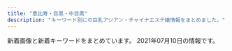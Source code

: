 ```yaml
---
title: "恵比寿・目黒・中目黒"
description: "キーワード別にの巨乳アジアン・チャイナエステ嬢情報をまとめました。"
---
```


新着画像と新着キーワードをまとめています。
2021年07月10日の情報です。

<DmmAffiliateIns />
<KeywordTable
  shops={
    [
    {
        "name": "\u30c8\u30f3\u30c8\u30f3",
        "img_links": [
            "http://ms-mens.com/img/foot.jpg",
            "http://ms-mens.com/pic/topimg1.jpg",
            "http://ms-mens.com/img/ttl_concept.png",
            "http://ms-mens.com/img/access/road01.jpg",
            "http://ms-mens.com/pic/head.jpg",
            "http://ms-mens.com/staff/yuri/01.jpg",
            "http://ms-mens.com/img/access/road02.jpg",
            "http://ms-mens.com/img/ttl_staff.png",
            "http://ms-mens.com/img/access/road03.jpg",
            "http://ms-mens.com/img/mainft.jpg",
            "http://ms-mens.com/pic/topimg2.jpg",
            "http://ms-mens.com/img/access/roaddm.png",
            "http://ms-mens.com/staff/sayuri/01.jpg",
            "http://ms-mens.com/img/conmsg.png",
            "http://ms-mens.com/pic/topimg3.jpg",
            "http://ms-mens.com/staff/aya/01.jpg"
        ],
        "url": "http://ms-mens.com/",
        "station": "JR\u6075\u6bd4\u5bff\u99c5\u897f\u53e3",
        "keywords": {
            "C": 7
        }
    },
    {
        "keywords": {},
        "img_links": [
            "http://www.himawari-aroma.xyz/images/13.png",
            "http://www.himawari-aroma.xyz/images/shop/4/2.jpg",
            "http://www.himawari-aroma.xyz/images/sys.jpg",
            "http://www.himawari-aroma.xyz/images/shop/4/1.jpg",
            "http://www.himawari-aroma.xyz/images/psd/off.jpg",
            "http://www.himawari-aroma.xyz/images/staff/3/mayu.png",
            "http://www.himawari-aroma.xyz/images/shop/1.png",
            "http://www.himawari-aroma.xyz/images/staff/3/ami.png"
        ],
        "name": "\u3072\u307e\u308f\u308a",
        "url": "http://www.himawari-aroma.xyz/",
        "station": "JR\u6075\u6bd4\u5bff\u99c5\u897f\u53e3"
    },
    {
        "url": "http://iyashi-kokoro.info/",
        "keywords": {
            "D": 8,
            "85": 4,
            "87": 1,
            "E": 2,
            "88": 3,
            "C": 7,
            "86": 4,
            "G": 2
        },
        "station": "JR\u76ee\u9ed2\u99c5\u6771\u53e3",
        "name": "\u307f\u3086\u304d",
        "img_links": [
            "http://iyashi-kokoro.info/img/acc3.jpg",
            "http://iyashi-kokoro.info/i/img/r1.jpg",
            "http://iyashi-kokoro.info/i/img/st61.jpg",
            "http://iyashi-kokoro.info/i/img/st62.jpg",
            "http://iyashi-kokoro.info/i/img/acc4.jpg",
            "http://iyashi-kokoro.info/img/acc4.jpg",
            "http://iyashi-kokoro.info/i/img/acc1.jpg",
            "http://iyashi-kokoro.info/img/st62.jpg",
            "http://iyashi-kokoro.info/i/img/s1.jpg",
            "http://iyashi-kokoro.info/img/mo.png",
            "http://iyashi-kokoro.info/img/fla.jpg",
            "http://iyashi-kokoro.info/i/img/st63.jpg",
            "http://iyashi-kokoro.info/i/img/st60.jpg",
            "http://iyashi-kokoro.info/img/s65.jpg",
            "http://iyashi-kokoro.info/i/img/s2.jpg",
            "http://iyashi-kokoro.info/i/img/r5.jpg",
            "http://iyashi-kokoro.info/i/img/acc2.jpg",
            "http://iyashi-kokoro.info/i/img/r6.jpg",
            "http://iyashi-kokoro.info/i/img/r2.jpg",
            "http://iyashi-kokoro.info/img/botton.jpg",
            "http://iyashi-kokoro.info/img/s63.jpg",
            "http://iyashi-kokoro.info/i/img/acc3.jpg",
            "http://iyashi-kokoro.info/img/cam.jpg",
            "http://iyashi-kokoro.info/img/s61.jpg",
            "http://iyashi-kokoro.info/img/s64.jpg",
            "http://iyashi-kokoro.info/i/img/r3.jpg",
            "http://iyashi-kokoro.info/i/img/st64.jpg",
            "http://iyashi-kokoro.info/i/img/s4.jpg",
            "http://iyashi-kokoro.info/img/st64.jpg",
            "http://iyashi-kokoro.info/img/st61.jpg",
            "http://iyashi-kokoro.info/i/img/st65.jpg",
            "http://iyashi-kokoro.info/i/img/r4.jpg",
            "http://iyashi-kokoro.info/img/s62.jpg",
            "http://iyashi-kokoro.info/img/s60.jpg",
            "http://iyashi-kokoro.info/img/st65.jpg",
            "http://iyashi-kokoro.info/img/acc1.jpg",
            "http://iyashi-kokoro.info/i/img/s3.jpg",
            "http://iyashi-kokoro.info/img/st60.jpg",
            "http://iyashi-kokoro.info/img/acc2.jpg",
            "http://iyashi-kokoro.info/img/st63.jpg"
        ]
    },
    {
        "name": "\u30b9\u30ef\u30a4\u30e4\u30fc",
        "img_links": [
            "http://www.ourstarts.site/templets/default/picture/staff.png",
            "http://www.ourstarts.site/uploads/210619/1-210619104R11a.jpg",
            "http://www.ourstarts.site/templets/default/images/t2.jpg",
            "http://www.ourstarts.site/templets/default/picture/right1.png",
            "http://www.ourstarts.site/templets/default/picture/timg (1).png",
            "http://www.ourstarts.site/templets/default/picture/foot_tel.png",
            "http://www.ourstarts.site/uploads/allimg/200729/1-200H9141213.jpg",
            "http://www.ourstarts.site/uploads/allimg/200729/1-200H9141229.jpg",
            "http://www.ourstarts.site/templets/default/images/t3.jpg",
            "http://www.ourstarts.site/templets/default/picture/tel_contact.png",
            "http://www.ourstarts.site/templets/default/images/t1.jpg",
            "http://www.ourstarts.site/templets/default/picture/head_tell.png",
            "http://www.ourstarts.site/uploads/allimg/200729/1-200H9141912.jpg",
            "http://www.ourstarts.site/templets/default/picture/news.png",
            "http://www.ourstarts.site/uploads/210619/1-210619104Z4200.jpg",
            "http://www.ourstarts.site/templets/default/picture/close.png",
            "http://www.ourstarts.site/uploads/210619/1-210619104J5c3.jpg",
            "http://www.ourstarts.site/uploads/180917/1-1P91G6122J28.jpg",
            "http://www.ourstarts.site/templets/default/picture/right.png"
        ],
        "keywords": {},
        "url": "http://www.ourstarts.site/",
        "station": "JR\u6075\u6bd4\u5bff\u99c5\u897f\u53e3"
    },
    {
        "station": "JR\u76ee\u9ed2\u99c5\u6771\u53e3",
        "keywords": {
            "86": 9,
            "F": 1,
            "E": 5,
            "90": 1,
            "89": 3,
            "C": 40,
            "87": 4,
            "88": 4,
            "D": 25,
            "85": 5,
            "84": 1
        },
        "img_links": [
            "http://angel.jpn.cm/photos/sites/3/2019/11/201911181407260.jpg",
            "http://angel.jpn.cm/photos/sites/3/2016/08/staff35.jpg",
            "http://angel.jpn.cm/images/top01.jpg",
            "http://angel.jpn.cm/photos/sites/3/2016/08/staff36g.jpg",
            "http://angel.jpn.cm/photos/sites/3/2018/06/2018061601280885.jpg",
            "http://angel.jpn.cm/photos/sites/3/2016/08/staff14a.jpg",
            "http://angel.jpn.cm/photos/sites/3/2018/11/201811011331167.jpg",
            "http://angel.jpn.cm/photos/sites/3/2016/08/staff7a.jpg",
            "http://angel.jpn.cm/images/nbj3.jpg",
            "http://angel.jpn.cm/photos/sites/3/2016/09/staff40a.jpg",
            "http://angel.jpn.cm/photos/sites/3/2020/06/2020061515170635.jpg",
            "http://angel.jpn.cm/photos/sites/3/2019/06/2019060510404179.jpg",
            "http://angel.jpn.cm/photos/sites/3/2016/08/staff5.jpg",
            "http://angel.jpn.cm/photos/sites/3/2016/08/staff22.jpg",
            "http://angel.jpn.cm/photos/sites/3/2016/08/staff14.jpg",
            "http://angel.jpn.cm/photos/sites/3/2019/10/2019100910242499.jpg",
            "http://angel.jpn.cm/photos/sites/3/2016/08/staff37.jpg",
            "http://angel.jpn.cm/photos/sites/3/2016/08/staff4.jpg",
            "http://angel.jpn.cm/photos/sites/3/2016/08/staff2a.jpg",
            "http://angel.jpn.cm/photos/sites/3/2018/06/2018062105525655.jpg",
            "http://angel.jpn.cm/photos/sites/3/2016/08/staff25.jpg",
            "http://cdn.dino-es.com/images/logo/150x40DinoEs.png",
            "http://angel.jpn.cm/photos/sites/3/2016/08/staff28.jpg",
            "http://angel.jpn.cm/photos/sites/3/2018/09/2018091001155585.jpg",
            "http://angel.jpn.cm/photos/sites/3/2016/08/staff24.jpg",
            "http://angel.jpn.cm/photos/sites/3/2019/12/2019122718552430.jpg",
            "http://angel.jpn.cm/photos/sites/3/2017/05/8.jpg",
            "http://angel.jpn.cm/photos/sites/3/2018/06/2018061505064251.jpg",
            "http://angel.jpn.cm/photos/sites/3/2016/09/72670992207769698.jpg",
            "http://angel.jpn.cm/photos/sites/3/2016/08/staff37a.jpg",
            "http://angel.jpn.cm/photos/sites/3/2019/07/2019071016030711.jpg",
            "http://angel.jpn.cm/photos/sites/3/2016/08/staff11.jpg",
            "http://angel.jpn.cm/photos/sites/3/2016/08/staff22a.jpg",
            "http://angel.jpn.cm/photos/sites/3/2019/12/2019122718552333.jpg",
            "http://angel.jpn.cm/photos/sites/3/2020/09/2020092511154515.jpg",
            "http://angel.jpn.cm/images/info.jpg",
            "http://angel.jpn.cm/photos/sites/3/2019/06/201906051042276.jpg",
            "http://angel.jpn.cm/photos/sites/3/2017/03/2.jpg",
            "http://angel.jpn.cm/photos/sites/3/2016/08/staff39a.jpg",
            "http://angel.jpn.cm/photos/sites/3/2018/06/2018061505064271.jpg",
            "http://angel.jpn.cm/photos/sites/3/2016/08/staff2.jpg",
            "http://angel.jpn.cm/images/s_news.png",
            "http://angel.jpn.cm/images/room7.jpg",
            "http://angel.jpn.cm/images/s_staff.png",
            "http://angel.jpn.cm/photos/sites/3/2016/08/staff5a.jpg",
            "http://angel.jpn.cm/photos/sites/3/2016/08/staff29.jpg",
            "http://angel.jpn.cm/photos/sites/3/2019/11/2019111814073465.jpg",
            "http://angel.jpn.cm/photos/sites/3/2017/11/201711280608539.jpg",
            "http://angel.jpn.cm/photos/sites/3/2021/02/2021022516024747.jpg",
            "http://angel.jpn.cm/photos/sites/3/2016/08/staff25a.jpg",
            "http://angel.jpn.cm/photos/sites/3/2016/08/staff23.jpg",
            "http://angel.jpn.cm/photos/sites/3/2016/08/staff7.jpg",
            "http://angel.jpn.cm/images/room4.jpg",
            "http://angel.jpn.cm/images/room5.jpg",
            "http://angel.jpn.cm/photos/sites/3/2017/01/1.jpg",
            "http://angel.jpn.cm/images/girl-z1.jpg",
            "http://angel.jpn.cm/images/girl-z2.jpg",
            "http://angel.jpn.cm/images/room2.jpg",
            "http://angel.jpn.cm/photos/sites/3/2016/08/staff3.jpg",
            "http://angel.jpn.cm/photos/sites/3/2017/04/1.jpg",
            "http://angel.jpn.cm/images/mobile.jpg",
            "http://angel.jpn.cm/photos/sites/3/2017/12/201712270537317.jpg",
            "http://angel.jpn.cm/images/s_mobile.png",
            "http://angel.jpn.cm/images/room1.jpg",
            "http://angel.jpn.cm/images/room6.jpg",
            "http://angel.jpn.cm/photos/sites/3/2017/11/2017112010234266.jpg",
            "http://angel.jpn.cm/photos/sites/3/2019/07/2019071213431954.jpg",
            "http://angel.jpn.cm/photos/sites/3/2016/08/staff36h.jpg",
            "http://angel.jpn.cm/photos/sites/3/2016/08/staff21.jpg",
            "http://angel.jpn.cm/images/room3.jpg",
            "http://angel.jpn.cm/photos/sites/3/2016/08/staff8.jpg",
            "http://angel.jpn.cm/photos/sites/3/2016/08/staff28a.jpg",
            "http://angel.jpn.cm/photos/sites/3/2016/08/staff38.jpg",
            "http://angel.jpn.cm/photos/sites/3/2019/12/2019122718552413.jpg",
            "http://angel.jpn.cm/photos/sites/3/2016/08/staff39.jpg",
            "http://angel.jpn.cm/photos/sites/3/2021/02/2021021714005240.jpg",
            "http://angel.jpn.cm/photos/sites/3/2016/10/staff01.jpg",
            "http://angel.jpn.cm/images/s_pick.png",
            "http://angel.jpn.cm/photos/sites/3/2016/08/staff29a.jpg",
            "http://angel.jpn.cm/images/top02.jpg",
            "http://angel.jpn.cm/images/s_link.png",
            "http://angel.jpn.cm/photos/sites/3/2016/09/staff40.jpg",
            "http://angel.jpn.cm/photos/sites/3/2016/08/staff8a.jpg"
        ],
        "url": "http://angel.jpn.cm/",
        "name": "Angel-\u30a8\u30f3\u30b8\u30a7\u30eb-"
    },
    {
        "name": "Lumia\uff5e\u30eb\u30df\u30a2",
        "keywords": {
            "C": 10,
            "D": 6
        },
        "img_links": [
            "https://lumia.tokyo/images/therapist/th_miya.jpg",
            "https://lumia.tokyo/images/therapist/th_rin.jpg",
            "https://lumia.tokyo/images/therapist/th_hina2.jpg",
            "https://lumia.tokyo/images/slide/main_slide_campaign_sp.jpg",
            "https://lumia.tokyo/images/therapist/th_koko.jpg",
            "https://lumia.tokyo/images/therapist/th_hina.jpg",
            "https://lumia.tokyo/images/slide/new_open_sp.jpg",
            "https://lumia.tokyo/images/therapist/th_miyuki.jpg",
            "https://lumia.tokyo/images/therapist/th_mio.jpg",
            "https://lumia.tokyo/images/therapist/th_haruka.jpg",
            "https://lumia.tokyo/images/therapist/th_mio2.jpg",
            "https://lumia.tokyo/images/therapist/th_rei.jpg"
        ],
        "station": "\u4e2d\u76ee\u9ed2\u99c5",
        "url": "https://lumia.tokyo/"
    },
    {
        "url": "http://onlyone.tyo.cm/",
        "name": "OnlyOne",
        "img_links": [
            "http://onlyone.tyo.cm/photos/sites/5/2017/11/2017112708111797.jpg",
            "http://onlyone.tyo.cm/photos/sites/5/2020/02/2020022610121615.jpg",
            "http://onlyone.tyo.cm/photos/sites/5/2019/07/2019070711031982.jpg",
            "http://onlyone.tyo.cm/photos/sites/5/2021/02/202102201049167.jpg",
            "http://onlyone.tyo.cm/photos/sites/5/2019/01/2019013017372064.jpg",
            "http://onlyone.tyo.cm/photos/sites/5/2018/06/2018062904050630.jpg",
            "http://onlyone.tyo.cm/photos/sites/5/2018/10/201810181432433.jpg",
            "http://onlyone.tyo.cm/photos/sites/5/2021/02/202102181024101.jpg",
            "http://onlyone.tyo.cm/photos/sites/5/2018/03/2018031607430562.jpg",
            "http://onlyone.tyo.cm/photos/sites/5/2020/01/2020011413501066.jpg",
            "http://onlyone.tyo.cm/images/room1.jpg",
            "http://onlyone.tyo.cm/photos/sites/5/2020/06/2020060815500896.jpg",
            "http://onlyone.tyo.cm/images/new.jpg",
            "http://onlyone.tyo.cm/photos/sites/5/2021/02/2021022515094363.jpg",
            "http://onlyone.tyo.cm/images/room4.jpg",
            "http://onlyone.tyo.cm/images/line.jpg",
            "http://onlyone.tyo.cm/photos/sites/5/2018/11/2018110713255310.jpg",
            "http://onlyone.tyo.cm/photos/sites/5/2019/12/2019121715483135.jpg",
            "http://onlyone.tyo.cm/photos/sites/5/2018/08/2018080308152252.jpg",
            "http://onlyone.tyo.cm/photos/sites/5/2020/05/2020051419324761.jpg",
            "http://onlyone.tyo.cm/photos/sites/5/2020/01/2020011413500417.jpg",
            "http://onlyone.tyo.cm/photos/sites/5/2019/05/2019050915292562.jpg",
            "http://onlyone.tyo.cm/images/acc2.jpg",
            "http://onlyone.tyo.cm/images/acc3.jpg",
            "http://onlyone.tyo.cm/photos/sites/5/2019/07/2019070616424775.jpg",
            "http://onlyone.tyo.cm/photos/sites/5/2021/06/2021062815385599.jpg",
            "http://onlyone.tyo.cm/images/room2.jpg",
            "http://onlyone.tyo.cm/photos/sites/5/2019/03/2019030418403098.jpg",
            "http://onlyone.tyo.cm/photos/sites/5/2019/06/2019060510384975.jpg",
            "http://onlyone.tyo.cm/photos/sites/5/2021/02/2021021810240848.jpg",
            "http://onlyone.tyo.cm/photos/sites/5/2019/08/2019080815010066.jpg",
            "http://onlyone.tyo.cm/photos/sites/5/2021/03/2021030316101022.jpg",
            "http://onlyone.tyo.cm/photos/sites/5/2021/02/2021022216501749.jpg",
            "http://onlyone.tyo.cm/photos/sites/5/2019/08/2019082610481667.jpg",
            "http://onlyone.tyo.cm/photos/sites/5/2019/01/2019013017371133.jpg",
            "http://onlyone.tyo.cm/photos/sites/5/2019/01/2019011814353078.jpg",
            "http://onlyone.tyo.cm/photos/sites/5/2020/09/2020092617301564.jpg",
            "http://onlyone.tyo.cm/photos/sites/5/2019/05/2019052911352557.jpg",
            "http://onlyone.tyo.cm/photos/sites/5/2019/02/2019022310345266.jpg",
            "http://onlyone.tyo.cm/images/acc1.jpg",
            "http://onlyone.tyo.cm/photos/sites/5/2018/08/2018082407542866.jpg",
            "http://onlyone.tyo.cm/photos/sites/5/2020/09/2020092510523998.jpg",
            "http://onlyone.tyo.cm/photos/sites/5/2020/03/2020031716151746.jpg",
            "http://onlyone.tyo.cm/images/s_staff.png",
            "http://onlyone.tyo.cm/photos/sites/5/2020/09/2020092510523723.jpg",
            "http://onlyone.tyo.cm/photos/sites/5/2020/07/2020070215334437.jpg",
            "http://onlyone.tyo.cm/photos/sites/5/2021/07/2021070817335654.jpg",
            "http://onlyone.tyo.cm/photos/sites/5/2021/03/2021030316101626.jpg",
            "http://onlyone.tyo.cm/photos/sites/5/2021/06/2021060717212051.jpg",
            "http://onlyone.tyo.cm/photos/sites/5/2020/09/2020090210405221.jpg",
            "http://onlyone.tyo.cm/photos/sites/5/2019/11/2019110105153240.jpg",
            "http://onlyone.tyo.cm/photos/sites/5/2019/11/2019110105152849.jpg",
            "http://onlyone.tyo.cm/photos/sites/5/2018/07/2018071709241386.jpg",
            "http://onlyone.tyo.cm/images/room3.jpg",
            "http://onlyone.tyo.cm/photos/sites/5/2019/12/2019120510353312.jpg",
            "http://onlyone.tyo.cm/photos/sites/5/2020/09/2020092510524025.jpg",
            "http://onlyone.tyo.cm/images/s_link.png",
            "http://onlyone.tyo.cm/images/acc4.jpg",
            "http://onlyone.tyo.cm/photos/sites/5/2019/06/2019060510472559.jpg",
            "http://onlyone.tyo.cm/images/top.png",
            "http://onlyone.tyo.cm/photos/sites/5/2019/02/2019022310334774.jpg",
            "http://onlyone.tyo.cm/photos/sites/5/2018/09/2018092710191274.jpg",
            "http://onlyone.tyo.cm/photos/sites/5/2020/01/2020011412572423.jpg",
            "http://onlyone.tyo.cm/photos/sites/5/2019/11/2019112117013754.jpg",
            "http://onlyone.tyo.cm/photos/sites/5/2018/11/2018112110301745.jpg",
            "http://onlyone.tyo.cm/photos/sites/5/2020/07/2020070217061815.jpg",
            "http://onlyone.tyo.cm/photos/sites/5/2021/05/2021050615551714.jpg",
            "http://onlyone.tyo.cm/photos/sites/5/2020/09/2020092218541894.jpg"
        ],
        "keywords": {
            "85": 9,
            "86": 7,
            "88": 4,
            "C": 4,
            "F": 1,
            "84": 1,
            "87": 7,
            "83": 4,
            "D": 25,
            "E": 3
        },
        "station": "JR\u76ee\u9ed2\u99c5\u897f\u53e3"
    },
    {
        "keywords": {
            "87": 4,
            "C": 14,
            "85": 2,
            "D": 6,
            "86": 2
        },
        "name": "\u7652\u3057\u5bb6",
        "url": "http://www.oasis.esjoho.com/",
        "station": "\u897f\u5c0f\u5c71\u99c5",
        "img_links": [
            "http://www.oasis.esjoho.com/img/ttl_news.png",
            "http://www.oasis.esjoho.com/img/btn_blog.png",
            "http://www.oasis.esjoho.com/files/004-02.jpg",
            "http://www.oasis.esjoho.com/img/pickup.jpg",
            "http://www.oasis.esjoho.com/img/btn_side_mobile.jpg",
            "http://www.oasis.esjoho.com/files/002.jpg",
            "http://www.oasis.esjoho.com/files/005.jpg",
            "http://www.oasis.esjoho.com/files/005-02.jpg",
            "http://www.oasis.esjoho.com/img/goback.jpg",
            "http://www.oasis.esjoho.com/img/tel.png",
            "http://www.oasis.esjoho.com/img/ttl_info.png",
            "http://www.oasis.esjoho.com/files/002-02.jpg",
            "http://www.oasis.esjoho.com/files/001-02.jpg",
            "http://www.oasis.esjoho.com/files/004.jpg",
            "http://www.oasis.esjoho.com/files/001.jpg"
        ]
    },
    {
        "station": "\u4e2d\u76ee\u9ed2\u99c5\u897f\u53e3",
        "name": "Flower \uff5e\u30d5\u30e9\u30ef\u30fc\uff5e",
        "url": "http://nakamegurofun.com/",
        "img_links": [
            "http://nakamegurofun.com/images/shop/shop03.jpg",
            "http://nakamegurofun.com/images/shop/shop04.jpg",
            "http://nakamegurofun.com/images/zi_staff.png",
            "http://nakamegurofun.com/files/008-030964.jpg",
            "http://nakamegurofun.com/files/0050964.jpg",
            "http://nakamegurofun.com/images/infotiao1.jpg",
            "http://nakamegurofun.com/files/0074f22.jpg",
            "http://nakamegurofun.com/images/shop/shop02.jpg",
            "http://nakamegurofun.com/files/0084f22.jpg",
            "http://nakamegurofun.com/images/shop/shop01.jpg",
            "http://nakamegurofun.com/files/0030964.jpg",
            "http://nakamegurofun.com/images/zi_massage.png",
            "http://nakamegurofun.com/images/main_top.png",
            "http://nakamegurofun.com/files/0060964.jpg",
            "http://nakamegurofun.com/files/002-030964.jpg",
            "http://nakamegurofun.com/images/tel.png",
            "http://nakamegurofun.com/images/service91a6.png",
            "http://nakamegurofun.com/files/008-020964.jpg",
            "http://nakamegurofun.com/files/0020964.jpg",
            "http://nakamegurofun.com/files/005-020964.jpg",
            "http://nakamegurofun.com/files/006fa9d.jpg",
            "http://nakamegurofun.com/files/0070964.jpg",
            "http://nakamegurofun.com/files/006-020964.jpg",
            "http://nakamegurofun.com/images/xian.png",
            "http://nakamegurofun.com/images/s3.jpg",
            "http://nakamegurofun.com/files/003-020964.jpg",
            "http://nakamegurofun.com/images/main_bottom.png",
            "http://nakamegurofun.com/files/005-030964.jpg",
            "http://nakamegurofun.com/files/007-020964.jpg",
            "http://nakamegurofun.com/files/0080964.jpg",
            "http://nakamegurofun.com/images/s1.jpg",
            "http://nakamegurofun.com/images/s2.jpg",
            "http://nakamegurofun.com/files/0024f22.jpg",
            "http://nakamegurofun.com/files/007fa9d.jpg",
            "http://nakamegurofun.com/files/002fa9d.jpg",
            "http://nakamegurofun.com/files/0054f22.jpg",
            "http://nakamegurofun.com/files/006-030964.jpg",
            "http://nakamegurofun.com/files/005fa9d.jpg",
            "http://nakamegurofun.com/images/s5.jpg",
            "http://nakamegurofun.com/files/007-030964.jpg",
            "http://nakamegurofun.com/files/002-020964.jpg",
            "http://nakamegurofun.com/files/0034f22.jpg",
            "http://nakamegurofun.com/files/0064f22.jpg",
            "http://nakamegurofun.com/files/008fa9d.jpg",
            "http://nakamegurofun.com/images/s4.jpg",
            "http://nakamegurofun.com/files/003-030964.jpg",
            "http://nakamegurofun.com/files/003fa9d.jpg"
        ],
        "keywords": {
            "C": 1,
            "88": 1,
            "87": 4,
            "D": 5,
            "85": 1
        }
    },
    {
        "keywords": {},
        "img_links": [
            "http://kintsuki.este88.com/gals/yuyu1.jpg",
            "http://kintsuki.este88.com/images/r02.jpg",
            "http://kintsuki.este88.com/gals/kana1.jpg",
            "http://kintsuki.este88.com/gals/rei1.jpg",
            "http://kintsuki.este88.com/gals/kixyoko1.jpg",
            "http://kintsuki.este88.com/gals/mika1.jpg",
            "http://kintsuki.este88.com/images/r01.jpg",
            "http://kintsuki.este88.com/images/ph1.jpg",
            "http://kintsuki.este88.com/gals/rina1.jpg",
            "http://kintsuki.este88.com/images/r04.jpg",
            "http://kintsuki.este88.com/gals/koyuki1.jpg",
            "http://kintsuki.este88.com/gals/momo1.jpg",
            "http://kintsuki.este88.com/gals/kaori1.jpg"
        ],
        "station": "JR\u76ee\u9ed2\u99c5\u6771\u53e3",
        "name": "\u91d1\u306e\u6708",
        "url": "http://kintsuki.este88.com/"
    },
    {
        "station": "JR\u76ee\u9ed2\u99c5\u897f\u53e3",
        "img_links": [],
        "name": "Eminal beauty \u30b5\u30ed\u30f3",
        "keywords": {
            "\u4e73": 2
        },
        "url": "https://eminalhealthbeautysalon.amebaownd.com/"
    },
    {
        "img_links": [
            "https://meguro-babel.com/topics/img/145-1.jpg",
            "https://meguro-babel.com/girl/9.jpg",
            "https://meguro-babel.com/girl/7.jpg",
            "https://meguro-babel.com/girl/4.jpg",
            "https://meguro-babel.com/girl/15.jpg",
            "https://meguro-babel.com/images/room/photo04.jpg",
            "https://meguro-babel.com/topics/img/159-2.jpg",
            "https://meguro-babel.com/images/room/photo02.jpg",
            "https://meguro-babel.com/girl/2.jpg",
            "https://meguro-babel.com/topics/img/158-1.jpg",
            "https://meguro-babel.com/images/qr.jpg",
            "https://meguro-babel.com/images/topimg4.jpg",
            "https://meguro-babel.com/girl/1.jpg",
            "https://meguro-babel.com/topics/img/157-1.jpg",
            "https://meguro-babel.com/topics/img/156-1.jpg",
            "https://meguro-babel.com/girl/8.jpg",
            "https://meguro-babel.com/images/room/photo01.jpg",
            "https://meguro-babel.com/images/img_1.jpg",
            "https://meguro-babel.com/girl/5.jpg",
            "https://meguro-babel.com/images/room/photo03.jpg",
            "https://meguro-babel.com/girl/24.jpg",
            "https://meguro-babel.com/girl/21.jpg"
        ],
        "name": "\u30d0\u30d9\u30eb",
        "keywords": {},
        "station": "JR\u76ee\u9ed2\u99c5\u6771\u53e3",
        "url": "https://meguro-babel.com/"
    },
    {
        "station": "JR\u6075\u6bd4\u5bff\u897f\u53e3",
        "name": "\u685c\u6e80\u958b",
        "url": "http://sakuram.jpest.net/",
        "img_links": [
            "http://sakuramadmin.jpest.net/uploads//2021063011322544.jpg",
            "http://sakuram.jpest.net/images/c9.jpg",
            "http://sakuram.jpest.net/images/c4.jpg",
            "http://sakuram.jpest.net/images/sp_tit_massage.jpg",
            "http://sakuram.jpest.net/images/acc.jpg",
            "http://sakuramadmin.jpest.net/uploads//2021060403001280.jpg",
            "http://sakuram.jpest.net/images/g0.jpg",
            "http://sakuramadmin.jpest.net/uploads//2021031911082377-e1616152110616.jpeg",
            "http://sakuram.jpest.net/images/c8.jpg",
            "http://sakuram.jpest.net/images/top.jpg",
            "http://sakuram.jpest.net/images/sp_tit_pick.jpg",
            "http://sakuram.jpest.net/images/sp_tit_new.jpg",
            "http://sakuramadmin.jpest.net/uploads//202106100529247.jpg",
            "http://sakuram.jpest.net/images/c7.jpg",
            "http://sakuram.jpest.net/images/tel.png",
            "http://sakuram.jpest.net/images/c2.jpg",
            "http://sakuramadmin.jpest.net/uploads//2021031911072093-e1616152076234.jpeg",
            "http://sakuramadmin.jpest.net/uploads//2021051616283953-e1621182530874.jpeg",
            "http://sakuram.jpest.net/images/c3.jpg",
            "http://sakuram.jpest.net/images/c1.jpg",
            "http://sakuram.jpest.net/images/sp_tit_staff.jpg",
            "http://sakuramadmin.jpest.net/uploads//2021050608205136-e1620289297840.jpeg",
            "http://sakuram.jpest.net/images/tit_sch.jpg",
            "http://sakuram.jpest.net/images/tit_new.jpg",
            "http://sakuramadmin.jpest.net/uploads//2021062605453037.jpg",
            "http://sakuram.jpest.net/images/tit_pro.jpg",
            "http://sakuram.jpest.net/images/tit_staff.jpg",
            "http://sakuram.jpest.net/images/tit_massage.jpg",
            "http://sakuram.jpest.net/images/c6.jpg",
            "http://sakuramadmin.jpest.net/uploads//2021051906122737-scaled-e1621404764474.jpeg",
            "http://sakuram.jpest.net/images/sp_tit_pro.jpg",
            "http://sakuram.jpest.net/images/c5.jpg",
            "http://sakuramadmin.jpest.net/uploads//2021051616285979-e1621182557998.jpeg"
        ],
        "keywords": {
            "C": 1,
            "E": 1,
            "86": 1
        }
    },
    {
        "keywords": {
            "D": 19,
            "C": 37
        },
        "station": "JR\u76ee\u9ed2\u99c5\u6771\u53e3",
        "name": "With you\u30fb\u30a6\u30a3\u30ba\u30e6\u30fc",
        "img_links": [
            "http://with-you.tyo.cm/photos/sites/6/2019/11/2019112916075124.jpg",
            "http://with-you.tyo.cm/images/s_staff.jpg",
            "http://with-you.tyo.cm/photos/sites/6/2019/11/2019112214503286.jpg",
            "http://with-you.tyo.cm/images/s_link.jpg",
            "http://with-you.tyo.cm/photos/sites/6/2019/11/2019112517122617.jpg",
            "http://with-you.tyo.cm/photos/sites/6/2020/06/2020061515324852.jpg",
            "http://with-you.tyo.cm/photos/sites/6/2019/12/2019121017051597.jpg",
            "http://with-you.tyo.cm/photos/sites/6/2019/11/2019110108001772.jpg",
            "http://with-you.tyo.cm/photos/sites/6/2019/12/2019121914290210.jpg",
            "http://with-you.tyo.cm/images/s_pick.jpg",
            "http://with-you.tyo.cm/photos/sites/6/2019/11/2019111915264240.jpg",
            "http://with-you.tyo.cm/photos/sites/6/2019/11/2019110806175734.jpg",
            "http://with-you.tyo.cm/photos/sites/6/2019/10/2019102716505281.jpg",
            "http://with-you.tyo.cm/photos/sites/6/2019/12/2019121914290846.jpg",
            "http://with-you.tyo.cm/images/s_news.jpg",
            "http://with-you.tyo.cm/photos/sites/6/2021/06/2021061716551137.jpg",
            "http://with-you.tyo.cm/photos/sites/6/2019/12/2019121017051599.jpg",
            "http://with-you.tyo.cm/photos/sites/6/2019/11/2019110108002447.jpg",
            "http://with-you.tyo.cm/photos/sites/6/2019/11/2019110806175615.jpg",
            "http://with-you.tyo.cm/photos/sites/6/2019/11/2019110107572662.jpg",
            "http://with-you.tyo.cm/photos/sites/6/2021/04/2021041715082929.jpg",
            "http://with-you.tyo.cm/images/s_recuit.jpg",
            "http://with-you.tyo.cm/photos/sites/6/2019/06/2019060510455732.jpg",
            "http://with-you.tyo.cm/photos/sites/6/2019/02/2019021816145119.jpg",
            "http://with-you.tyo.cm/photos/sites/6/2019/11/2019112916075813.jpg",
            "http://with-you.tyo.cm/photos/sites/6/2019/11/2019112214502832.jpg",
            "http://with-you.tyo.cm/photos/sites/6/2019/10/2019102716505124.jpg",
            "http://with-you.tyo.cm/photos/sites/6/2020/09/2020092511214697.jpg",
            "http://with-you.tyo.cm/photos/sites/6/2020/03/2020032714542799.jpg",
            "http://with-you.tyo.cm/photos/sites/6/2019/02/2019021818395644.jpg",
            "http://with-you.tyo.cm/photos/sites/6/2019/11/2019110107573374.jpg",
            "http://with-you.tyo.cm/photos/sites/6/2021/06/2021061716551798.jpg",
            "http://with-you.tyo.cm/photos/sites/6/2019/11/2019111915264046.jpg",
            "http://with-you.tyo.cm/photos/sites/6/2019/11/2019112916080552.jpg",
            "http://with-you.tyo.cm/photos/sites/6/2019/03/2019030615474648.jpg",
            "http://with-you.tyo.cm/photos/sites/6/2019/11/2019112517121980.jpg",
            "http://with-you.tyo.cm/images/top.png",
            "http://with-you.tyo.cm/photos/sites/6/2019/02/2019021818404723.jpg",
            "http://with-you.tyo.cm/photos/sites/6/2019/02/2019021816155116.jpg",
            "http://with-you.tyo.cm/photos/sites/6/2019/11/2019110606012817.jpg",
            "http://with-you.tyo.cm/photos/sites/6/2020/03/2020032714573892.jpg",
            "http://with-you.tyo.cm/photos/sites/6/2020/06/2020061515330329.jpg"
        ],
        "url": "http://with-you.tyo.cm"
    },
    {
        "station": "JR\u76ee\u9ed2\u99c5\u6771\u53e3",
        "img_links": [
            "http://victoria.tyo.cm/photos/sites/13/2020/03/2020031904101259.jpg",
            "http://victoria.tyo.cm/photos/sites/13/2018/12/2018122904422525.jpg",
            "http://victoria.tyo.cm/photos/sites/13/2019/01/2019011103510521.jpg",
            "http://victoria.tyo.cm/images/mobile.jpg",
            "http://victoria.tyo.cm/photos/sites/13/2020/01/2020012005552622.jpg",
            "http://victoria.tyo.cm/photos/sites/13/2019/10/2019100904082968.jpg",
            "http://victoria.tyo.cm/photos/sites/13/2019/02/2019021206543056.jpg",
            "http://victoria.tyo.cm/photos/sites/13/2018/12/2018121502493814.jpg",
            "http://victoria.tyo.cm/images/top.jpg",
            "http://victoria.tyo.cm/photos/sites/13/2020/01/2020011205500461.jpg",
            "http://victoria.tyo.cm/images/room3.jpg",
            "http://victoria.tyo.cm/photos/sites/13/2018/12/2018121502493879.jpg",
            "http://victoria.tyo.cm/photos/sites/13/2019/04/2019041807165826.jpg",
            "http://victoria.tyo.cm/photos/sites/13/2020/02/2020020104570910.jpg",
            "http://victoria.tyo.cm/photos/sites/13/2021/02/2021021509575615.jpg",
            "http://victoria.tyo.cm/photos/sites/13/2020/02/2020021307433041.jpg",
            "http://victoria.tyo.cm/photos/sites/13/2018/12/2018122701570643.jpg",
            "http://victoria.tyo.cm/photos/sites/13/2018/12/2018122904411765.jpg",
            "http://victoria.tyo.cm/photos/sites/13/2019/06/2019061005275095.jpg",
            "http://victoria.tyo.cm/photos/sites/13/2019/02/2019021407162693.jpg",
            "http://victoria.tyo.cm/images/news.jpg",
            "http://victoria.tyo.cm/photos/sites/13/2020/02/202002030340133.jpg",
            "http://victoria.tyo.cm/photos/sites/13/2019/07/2019070206503156.jpg",
            "http://victoria.tyo.cm/photos/sites/13/2019/08/2019080607062415.jpg",
            "http://victoria.tyo.cm/photos/sites/13/2019/01/2019012108071242.jpg",
            "http://victoria.tyo.cm/photos/sites/13/2020/01/2020011104241542.jpg",
            "http://victoria.tyo.cm/images/face.jpg",
            "http://victoria.tyo.cm/photos/sites/13/2019/01/2019012509505197.jpg",
            "http://victoria.tyo.cm/photos/sites/13/2018/12/2018122701570616.jpg",
            "http://victoria.tyo.cm/images/room1.jpg",
            "http://victoria.tyo.cm/images/pick.jpg",
            "http://victoria.tyo.cm/photos/sites/13/2019/01/2019010506292922.jpg",
            "http://victoria.tyo.cm/photos/sites/13/2019/12/2019120106181894.jpg",
            "http://victoria.tyo.cm/photos/sites/13/2020/10/2020100803550565.jpg",
            "http://victoria.tyo.cm/photos/sites/13/2019/01/2019010506293526.jpg",
            "http://victoria.tyo.cm/photos/sites/13/2019/12/2019120904521188.jpg",
            "http://victoria.tyo.cm/photos/sites/13/2018/12/2018121502493953.jpg",
            "http://victoria.tyo.cm/photos/sites/13/2020/01/2020012005552181.jpg",
            "http://victoria.tyo.cm/photos/sites/13/2019/01/2019012509534353.jpg",
            "http://victoria.tyo.cm/photos/sites/13/2019/12/2019120904521737.jpg",
            "https://www.a-side.com/ad/koko/include/banner/koko_125x125.png",
            "http://victoria.tyo.cm/photos/sites/13/2019/05/201905100639429.jpg",
            "http://victoria.tyo.cm/images/s_staff.png",
            "http://victoria.tyo.cm/photos/sites/13/2019/04/2019040304024424.jpg",
            "http://victoria.tyo.cm/images/room2.jpg",
            "http://victoria.tyo.cm/images/room4.jpg",
            "http://victoria.tyo.cm/photos/sites/13/2019/10/2019101403232834.jpg",
            "http://victoria.tyo.cm/photos/sites/13/2019/12/2019120406433710.jpg",
            "http://victoria.tyo.cm/photos/sites/13/2018/12/2018121502493847.jpg",
            "http://victoria.tyo.cm/photos/sites/13/2019/02/2019022703022355.jpg"
        ],
        "name": "Victoria\u30fb\u30d3\u30af\u30c8\u30ea\u30a2",
        "url": "http://victoria.tyo.cm/",
        "keywords": {
            "85": 8,
            "82": 2,
            "87": 4,
            "89": 1,
            "93": 1,
            "F": 1,
            "E": 3,
            "86": 10,
            "C": 7,
            "83": 7,
            "G": 1,
            "D": 21
        }
    }
]
}
/>
<DmmAffiliateScript />
